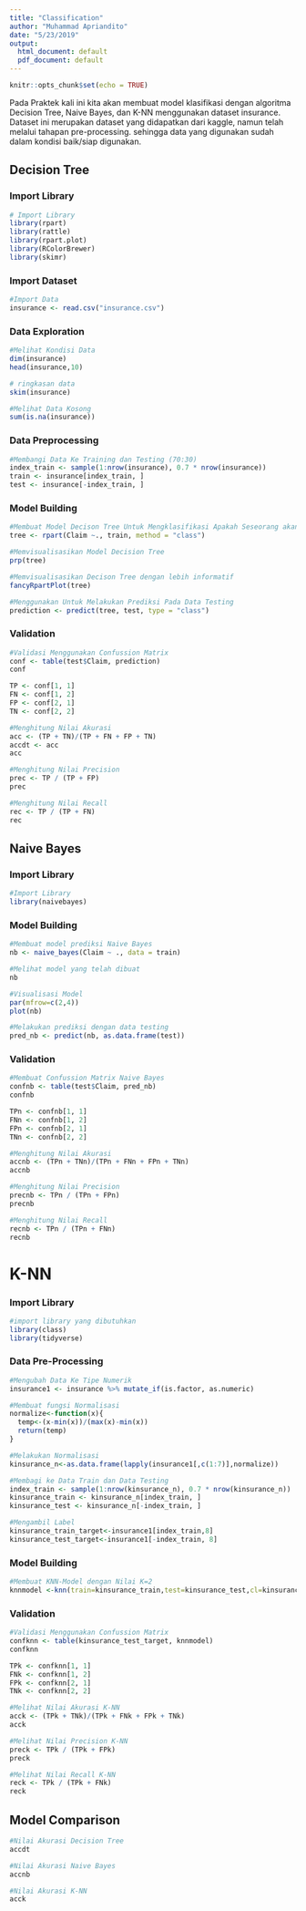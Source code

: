 ```yaml
---
title: "Classification"
author: "Muhammad Apriandito"
date: "5/23/2019"
output:
  html_document: default
  pdf_document: default
---
```


```r
knitr::opts_chunk$set(echo = TRUE)
```

Pada Praktek kali ini kita akan membuat model klasifikasi dengan algoritma Decision Tree, Naive Bayes, dan K-NN menggunakan dataset insurance. Dataset ini merupakan dataset yang didapatkan dari kaggle, namun telah melalui tahapan pre-processing. sehingga data yang digunakan sudah dalam kondisi baik/siap digunakan. 

## Decision Tree

### Import Library
```r
# Import Library
library(rpart)
library(rattle)
library(rpart.plot)
library(RColorBrewer)
library(skimr)
```

### Import Dataset
```r
#Import Data
insurance <- read.csv("insurance.csv")
```

### Data Exploration
```r
#Melihat Kondisi Data
dim(insurance)
head(insurance,10)
```

```r
# ringkasan data
skim(insurance)

#Melihat Data Kosong
sum(is.na(insurance))
```

### Data Preprocessing
```r
#Membangi Data Ke Training dan Testing (70:30)
index_train <- sample(1:nrow(insurance), 0.7 * nrow(insurance))
train <- insurance[index_train, ]
test <- insurance[-index_train, ]
```

### Model Building
```r
#Membuat Model Decison Tree Untuk Mengklasifikasi Apakah Seseorang akan klaim Asuransi atau tidak. 
tree <- rpart(Claim ~., train, method = "class")
```

```r
#Memvisualisasikan Model Decision Tree
prp(tree)
```

```r
#Memvisualisasikan Decison Tree dengan lebih informatif
fancyRpartPlot(tree)
```

```r
#Menggunakan Untuk Melakukan Prediksi Pada Data Testing
prediction <- predict(tree, test, type = "class")
```

### Validation
```r
#Validasi Menggunakan Confussion Matrix
conf <- table(test$Claim, prediction)
conf
```

```r
TP <- conf[1, 1] 
FN <- conf[1, 2] 
FP <- conf[2, 1] 
TN <- conf[2, 2] 
```

```r
#Menghitung Nilai Akurasi
acc <- (TP + TN)/(TP + FN + FP + TN)
accdt <- acc
acc
```

```r
#Menghitung Nilai Precision
prec <- TP / (TP + FP)
prec
```

```r
#Menghitung Nilai Recall
rec <- TP / (TP + FN)
rec
```

## Naive Bayes

### Import Library
```r
#Import Library
library(naivebayes)
```

### Model Building
```r
#Membuat model prediksi Naive Bayes
nb <- naive_bayes(Claim ~ ., data = train)

#Melihat model yang telah dibuat 
nb
```

```r
#Visualisasi Model
par(mfrow=c(2,4))
plot(nb)
```

```r
#Melakukan prediksi dengan data testing
pred_nb <- predict(nb, as.data.frame(test))
```

### Validation
```r
#Membuat Confussion Matrix Naive Bayes
confnb <- table(test$Claim, pred_nb)
confnb
```

```r
TPn <- confnb[1, 1] 
FNn <- confnb[1, 2] 
FPn <- confnb[2, 1] 
TNn <- confnb[2, 2] 
```

```r
#Menghitung Nilai Akurasi
accnb <- (TPn + TNn)/(TPn + FNn + FPn + TNn)
accnb
```

```r
#Menghitung Nilai Precision
precnb <- TPn / (TPn + FPn)
precnb
```

```r
#Menghitung Nilai Recall
recnb <- TPn / (TPn + FNn)
recnb
```

# K-NN

### Import Library
```r
#import library yang dibutuhkan
library(class)
library(tidyverse)
```

### Data Pre-Processing
```r
#Mengubah Data Ke Tipe Numerik
insurance1 <- insurance %>% mutate_if(is.factor, as.numeric)
```

```r
#Membuat fungsi Normalisasi
normalize<-function(x){
  temp<-(x-min(x))/(max(x)-min(x))
  return(temp)
}
```

```r
#Melakukan Normalisasi
kinsurance_n<-as.data.frame(lapply(insurance1[,c(1:7)],normalize))
```

```r
#Membagi ke Data Train dan Data Testing
index_train <- sample(1:nrow(kinsurance_n), 0.7 * nrow(kinsurance_n))
kinsurance_train <- kinsurance_n[index_train, ]
kinsurance_test <- kinsurance_n[-index_train, ]
```

```r
#Mengambil Label
kinsurance_train_target<-insurance1[index_train,8]
kinsurance_test_target<-insurance1[-index_train, 8]
```

### Model Building
```r
#Membuat KNN-Model dengan Nilai K=2
knnmodel <-knn(train=kinsurance_train,test=kinsurance_test,cl=kinsurance_train_target,k=2)
```

### Validation
```r
#Validasi Menggunakan Confussion Matrix
confknn <- table(kinsurance_test_target, knnmodel)
confknn
```

```r
TPk <- confknn[1, 1] 
FNk <- confknn[1, 2] 
FPk <- confknn[2, 1] 
TNk <- confknn[2, 2]
```

```r
#Melihat Nilai Akurasi K-NN
acck <- (TPk + TNk)/(TPk + FNk + FPk + TNk)
acck
```

```r
#Melihat Nilai Precision K-NN
preck <- TPk / (TPk + FPk)
preck
```

```r
#Melihat Nilai Recall K-NN
reck <- TPk / (TPk + FNk)
reck
```

## Model Comparison
```r
#Nilai Akurasi Decision Tree
accdt

#Nilai Akurasi Naive Bayes
accnb

#Nilai Akurasi K-NN
acck
```

